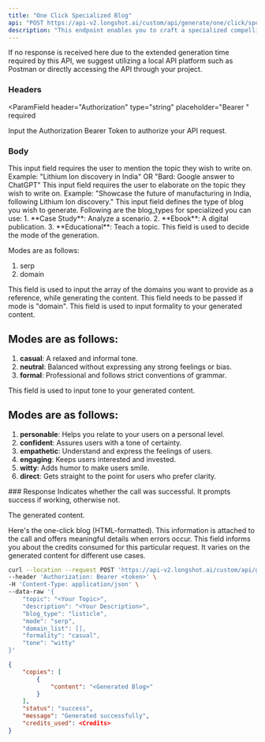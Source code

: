 ```yaml
---
title: "One Click Specialized Blog"
api: "POST https://api-v2.longshot.ai/custom/api/generate/one/click/specialized/blog"
description: "This endpoint enables you to craft a specialized compelling, factually accurate blog in just one click."
---
```


If no response is received here due to the extended generation time required by this API, we suggest utilizing a local API platform such as Postman or directly accessing the API through your project.

### Headers

<ParamField
  header="Authorization"
  type="string"
  placeholder="Bearer <Secret Token>"
  required
>
  Input the Authorization Bearer Token to authorize your API request.
</ParamField>

### Body

<ParamField body="topic" type="string" required>
  This input field requires the user to mention the topic they wish to write on.
  Example: "Lithium Ion discovery in India" OR "Bard: Google answer to ChatGPT"
</ParamField>

<ParamField body="description" type="string" required>
  This input field requires the user to elaborate on the topic they wish to
  write on. Example: "Showcase the future of manufacturing in India, following
  Lithium Ion discovery."
</ParamField>

<ParamField body="blog_type" type="string" default="listicle" required>
  This input field defines the type of blog you wish to generate. Following are
  the blog_types for specialized you can use: 1. **Case Study**: Analyze a
  scenario. 2. **Ebook**: A digital publication. 3. **Educational**: Teach a
  topic.
</ParamField>

<ParamField body="mode" type="string" default="serp" required>
  This field is used to decide the mode of the generation.

Modes are as follows:

1. serp
2. domain

</ParamField>

<ParamField body="domain_list" type="string">
  This field is used to input the array of the domains you want to provide as a
  reference, while generating the content. This field needs to be passed if mode
  is "domain".
</ParamField>

<ParamField body="formality" type="string" default="casual" required>
  This field is used to input formality to your generated content.

## Modes are as follows:

1. **casual**: A relaxed and informal tone.
2. **neutral**: Balanced without expressing any strong feelings or bias.
3. **formal**: Professional and follows strict conventions of grammar.

</ParamField>
<ParamField body="tone" type="string" default="witty" required>
  This field is used to input tone to your generated content.

## Modes are as follows:

1. **personable**: Helps you relate to your users on a personal level.
2. **confident**: Assures users with a tone of certainty.
3. **empathetic**: Understand and express the feelings of users.
4. **engaging**: Keeps users interested and invested.
5. **witty**: Adds humor to make users smile.
6. **direct**: Gets straight to the point for users who prefer clarity.

</ParamField>
### Response

<ResponseField name="status" type="string">
  Indicates whether the call was successful. It prompts success if working,
  otherwise not.
</ResponseField>

<ResponseField name="copies" type="object">

The generated content.

<Expandable title="Toggle object">

<ResponseField name="content" type="string">
  Here's the one-click blog (HTML-formatted).
</ResponseField>

</Expandable>

</ResponseField>

<ResponseField name="message" type="string">
  This information is attached to the call and offers meaningful details when
  errors occur.
</ResponseField>

<ResponseField name="credits_used" type="number">
  This field informs you about the credits consumed for this particular request.
  It varies on the generated content for different use cases.
</ResponseField>

<RequestExample>

```bash Example Request
curl --location --request POST 'https://api-v2.longshot.ai/custom/api/generate/one/click/specialized/blog' \
--header 'Authorization: Bearer <token>' \
-H 'Content-Type: application/json' \
--data-raw '{
    "topic": "<Your Topic>",
    "description": "<Your Description>",
    "blog_type": "listicle",
    "mode": "serp",
    "domain_list": [],
    "formality": "casual",
    "tone": "witty"
}'
```

</RequestExample>

<ResponseExample>

```json Response
{
	"copies": [
		{
			"content": "<Generated Blog>"
		}
	],
	"status": "success",
	"message": "Generated successfully",
	"credits_used": <Credits>
}
```

</ResponseExample>
